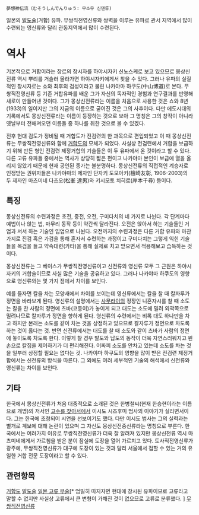  夢想神伝流（むそうしんでんりゅう: 무소우 신덴류)

일본의 [[발도술]](거합) 유파. 무쌍직전영신류와 쌍벽을 이루는 유파로 관서 지역에서 많이 수련되는 영신류와 달리 관동지역에서 많이 수련된다.

= 역사 =

기본적으로 거합이라는 장르의 창시자를 하야시자키 신노스케로 보고 있으므로 몽상신전류 역시 뿌리를 거슬러 올라가면 하야시자키에게서 찾을 수 있다. 그러나 유파의 실질적인 창시자로는 쇼와 최후의 검성이라고 불린 나카야마 하쿠도(中山博道)로 본다. 무쌍직전영신류 등 기존 거합유파를 배운 그가 자신의 독자적인 경험과 연구결과를 반영해 새로이 만들어낸 것이다. 그가 몽상신전류라는 이름을 처음으로 사용한 것은 쇼와 8년(1933)의 일이지만 그의 지금의 이름으로 굳어진 것은 그의 사후이다. 다만 에도시대의 기록에서도 몽상신전류라는 이름이 등장하는 것으로 보아 그 명칭은 그의 창작이 아니라 옛날부터 전해져오던 이름들 중 하나를 취한 것으로 볼 수 있겠다. 

전후 현대 검도가 정비될 때 거합도가 전검련의 한 과목으로 편입되었고 이 때 몽상신전류는 무쌍직전영신류와 함께 [[거합도]]의 모체가 되었다. 사실상 전검련에서 거합을 보급하기 위해 만든 형인 전검련 제정거합의 기술들은 이 두 유파에서 온 것이라고 할 수 있다. 다른 고류 유파들 중에서는 역사가 상당히 짧은 편이고 나카야마 본인이 보급에 열을 올리지 않았기 때문에 현재 공인된 종가는 불분명하다. 몽상신전류의 직접적인 계승자로 인정받는 권위자들은 나카야마의 제자인 단자키 도모아키(檀崎友彰, 1906-2003)의 두 제자인 마츠미네 다츠오(松峯 達男)와 키시모토 치히로(岸本千尋) 등이다. 

== 특징 == 

몽상신전류의 수련과정은 초전, 중전, 오전, 구미다치의 네 가지로 나뉜다. 각 단계마다 예법이나 앉는 법, 마무리 동작 등이 약간씩 달라진다. 오전은 앉아서 하는 기술들인 거업과 서서 하는 기술인 입업으로 나뉜다. 오전까지의 수련과정은 다른 거합 유파와 마찬가지로 진검 혹은 가검을 통해 혼자서 수련하는 과정이고 구미다치는 그렇게 익힌 기술들을 목검을 들고 약속대련(카타)을 통해 실제로 치고 받으면서 적용해보고 습득하는 것이다. 

몽상신전류는 그 베이스가 무쌍직전영신류이고 신전류와 영신류 모두 그 근원은 하야시자키의 거합술이므로 사실 많은 기술을 공유하고 있다. 그러나 나카야마 하쿠도의 영향으로 영신류와는 몇 가지 점에서 차이를 보인다.

예를 들자면 칼을 차는 모양새에서 차이를 보이는데 영신류에서는 칼을 찰 때 칼자루가 정면을 바라보게 된다. 영신류의 설명에서는 [[사무라이]]의 정장인 니혼자시를 찰 때 소도는 칼을 찬 사람의 정면에 츠바(코등이)가 놓이게 되고 대도는 소도에 밀려 외곽쪽으로 밀려나므로 칼자루가 정면을 향하게 된다. 영신류의 수련에서는 비록 대도 하나만을 차고 하지만 본래는 소도를 같이 차는 것을 상정하고 있으므로 칼자루가 정면으로 차도록 하는 것이 옳다는 것. 반면 신전류에서는 대도를 찰 때 소도와 같이 츠바가 사람의 정면에 놓이도록 차도록 한다. 이렇게 찰 경우 발도와 납도의 동작이 더욱 자연스러워지고 왼손으로 칼집을 제어하기가 더 편리해진다. 어짜피 소도를 안차고 있는데 소도를 차는 것을 일부러 상정할 필요는 없다는 것. 나카야마 하쿠도의 영향을 많이 받은 전검련 제정거합에서는 신전류의 방식을 따른다. 그 외에도 여러 세부적인 기술의 해석에서 신전류와 영신류는 차이를 보인다.

== 기타 ==

한국에서 몽상신전류가 처음 대중적으로 소개된 것은 한병철씨(현재 한승현이라는 이름으로 개명)의 저서인 [[고수를 찾아서]]에서 이시도 시즈후미 범사의 이야기가 실리면서이다. 그는 한국에 초청되어 시연을 선보이기도 했다. 다만 이시도 범사는 그의 실력과는 별개로 계보에 대해 논란이 있으며 그 자신도 몽상신전중신류라는 명칭으로 부른다. 한국에서는 여러가지 이유로 무쌍직전영신류가 더욱 잘 알려져 있지만 몽상신전류 역시 마츠미네에게서 가르침을 받은 분이 잠실에 도장을 열어 가르치고 있다. 토사직전영신류가 광주에, 무쌍직전영신류가 대구에 도장이 있는 것과 달리 서울에서 접할 수 있는 거의 유일한 거합 전문 도장이라고 할 수 있다.     

== 관련항목 ==

[[거합도]]
[[발도술]]
[[일본 고류 무술]][* 엄밀히 따지자면 현대에 창시된 유파이므로 고류라고 말할 수 없지만 사실상 고류에서 큰 변형이 가해진 것이 없으므로 고류로 분류했다. ]
[[무쌍직전영신류]]

